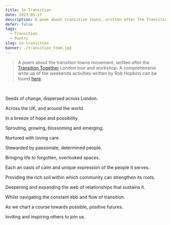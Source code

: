 ```yaml
---
title: In Transition
date: 2023-05-17
description: A poem about transition towns, written after the Transition Together London tour and workshop.
defer: false
tags:
  - Transition
  - Poetry
slug: in-transition
banner: ./transition_team.jpg
---
```


> A poem about the transition towns movement, written after the [Transition Together](https://transitiontogether.org.uk/) London tour and workshop. A comprehensive write up of the weekends activities written by Rob Hopkins can be found [here](https://www.robhopkins.net/2023/05/15/the-london-transition-gathering-4-days-of-transition-delights/).

<br/>

Seeds of change, dispersed across London.

Across the UK, and around the world.

In a breeze of hope and possibility.

Sprouting, growing, blossoming and emerging.

Nurtured with loving care.

Stewarded by passionate, determined people.

Bringing life to forgotten, overlooked spaces.

Each an oasis of calm and unique expression of the people it serves.

Providing the rich soil within which community can strengthen its roots.

Deepening and expanding the web of relationships that sustains it.

Whilst navigating the constant ebb and flow of transition.

As we chart a course towards possible, positive futures.

Inviting and inspiring others to join us.


